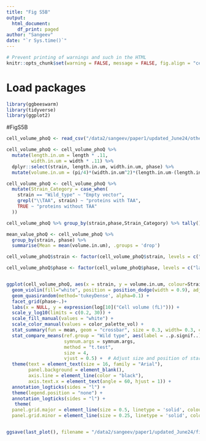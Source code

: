 ```yaml
---
title: "Fig S5B"
output: 
  html_document:
    df_print: paged
author: "Sangeev"
date: "`r Sys.time()`"
---
```


<style type="text/css">
.main-container {
  max-width: 1500px;
  margin-left: auto;
  margin-right: auto;
}
</style>

```r
# Prevent printing of warnings and such in the HTML
knitr::opts_chunk$set(warning = FALSE, message = FALSE, fig.align = "center", eval = FALSE)
```

# Load packages
```r
library(ggbeeswarm)
library(tidyverse)
library(ggplot2)
```

#FigS5B
```r
cell_volume_phoQ <- read_csv("/data2/sangeev/paper1/updated_June24/other_analysis/dataframe/phoQ_cell_volume.csv")

cell_volume_phoQ <- cell_volume_phoQ %>%
  mutate(length.in.um = length * .11,
         width.in.um = width * .11) %>%
  dplyr::select(strain, length.in.um, width.in.um, phase) %>% 
  mutate(volume.in.um = (pi/4)*(width.in.um^2)*(length.in.um-(length.in.um/3)))

cell_volume_phoQ <- cell_volume_phoQ %>%
  mutate(Strain_Category = case_when(
    strain == "Wild_type" ~ "Empty vector",
    grepl("\\TAA", strain) ~ "proteins with TAA",
    TRUE ~ "proteins without TAA"
  ))

cell_volume_phoQ %>% group_by(strain,phase,Strain_Category) %>% tally()

mean_value_phoQ <- cell_volume_phoQ %>%
  group_by(strain, phase) %>% 
  summarise(Mean = mean(volume.in.um), .groups = 'drop')

cell_volume_phoQ$strain <- factor(cell_volume_phoQ$strain, levels = c("phoQ", "Wild_type"), labels = c("∆phoQ", "Wild type"))

cell_volume_phoQ$phase <- factor(cell_volume_phoQ$phase, levels = c("lag", "exp"), labels = c("Lag phase", "Exponential phase"))


ggplot(cell_volume_phoQ, aes(x = strain, y = volume.in.um, colour=Strain_Category, fill = "white")) +
  geom_violin(fill="white", position = position_dodge(width = 0.9), adjust = 1) +
  geom_quasirandom(method='tukeyDense', alpha=0.1) +
  facet_grid(phase~.)+ 
  labs(x = NULL, y = expression(log[10]("Cell volume (fL)"))) +
  scale_y_log10(limits = c(0.2, 30)) +
  scale_fill_manual(values = "white") +
  scale_color_manual(values = color_palette_vol) +
  stat_summary(fun = mean, geom = "crossbar", size = 0.3, width= 0.3, color = "#2c7fb8") +
  stat_compare_means(ref.group = "Wild type", aes(label = ..p.signif..), 
                     symnum.args = symnum.args, 
                     method = "t.test", 
                     size = 4, 
                     vjust = 0.5) +  # Adjust size and position of stars
  theme(text = element_text(size = 16, family = "Arial"),
        panel.background = element_blank(),
        axis.line = element_line(color = "black"),
        axis.text.x = element_text(angle = 60, hjust = 1)) +
  annotation_logticks(sides = "l") +
  theme(legend.position = "none") +
  annotation_logticks(sides = "l") +
   theme(
  panel.grid.major = element_line(size = 0.5, linetype = 'solid', colour = "gray80"),
  panel.grid.minor = element_line(size = 0.25, linetype = 'solid', colour = "gray90"))


ggsave(last_plot(), filename = "/data2/sangeev/paper1/updated_June24/figures/FigS5B.png", width = 4, height =4 , units = "in", dpi = 600) #without the mean value text.

```


